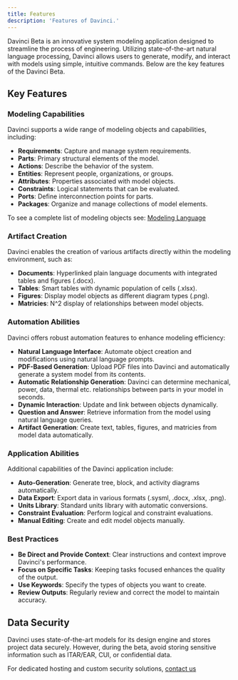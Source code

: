 ```yaml
---
title: Features
description: 'Features of Davinci.'
---
```


Davinci Beta is an innovative system modeling application designed to streamline the process of engineering. Utilizing state-of-the-art natural language processing, Davinci allows users to generate, modify, and interact with models using simple, intuitive commands. Below are the key features of the Davinci Beta.

## Key Features

### Modeling Capabilities

Davinci supports a wide range of modeling objects and capabilities, including:

- **Requirements**: Capture and manage system requirements.
- **Parts**: Primary structural elements of the model.
- **Actions**: Describe the behavior of the system.
- **Entities**: Represent people, organizations, or groups.
- **Attributes**: Properties associated with model objects.
- **Constraints**: Logical statements that can be evaluated.
- **Ports**: Define interconnection points for parts.
- **Packages**: Organize and manage collections of model elements.


<Note> To see a complete list of modeling objects see: [Modeling Language](/sections/sysml/systemmodeling) </Note>

### Artifact Creation

Davinci enables the creation of various artifacts directly within the modeling environment, such as:

- **Documents**: Hyperlinked plain language documents with integrated tables and figures (.docx).
- **Tables**: Smart tables with dynamic population of cells (.xlsx).
- **Figures**: Display model objects as different diagram types (.png).
- **Matricies**: N^2 display of relationships between model objects.

### Automation Abilities

Davinci offers robust automation features to enhance modeling efficiency:

- **Natural Language Interface**: Automate object creation and modifications using natural language prompts.
- **PDF-Based Generation**: Upload PDF files into Davinci and automatically generate a system model from its contents.
- **Automatic Relationship Generation**: Davinci can determine mechanical, power, data, thermal etc. relationships between parts in your model in seconds.
- **Dynamic Interaction**: Update and link between objects dynamically.
- **Question and Answer**: Retrieve information from the model using natural language queries.
- **Artifact Generation**: Create text, tables, figures, and matricies from model data automatically.

### Application Abilities

Additional capabilities of the Davinci application include:

- **Auto-Generation**: Generate tree, block, and activity diagrams automatically.
- **Data Export**: Export data in various formats (.sysml, .docx, .xlsx, .png).
- **Units Library**: Standard units library with automatic conversions.
- **Constraint Evaluation**: Perform logical and constraint evaluations.
- **Manual Editing**: Create and edit model objects manually.

### Best Practices

- **Be Direct and Provide Context**: Clear instructions and context improve Davinci's performance.
- **Focus on Specific Tasks**: Keeping tasks focused enhances the quality of the output.
- **Use Keywords**: Specify the types of objects you want to create.
- **Review Outputs**: Regularly review and correct the model to maintain accuracy.

## Data Security

Davinci uses state-of-the-art models for its design engine and stores project data securely. However, during the beta, avoid storing sensitive information such as ITAR/EAR, CUI, or confidential data.

For dedicated hosting and custom security solutions, [contact us](https://www.celedon.solutions/enterprise-contact)